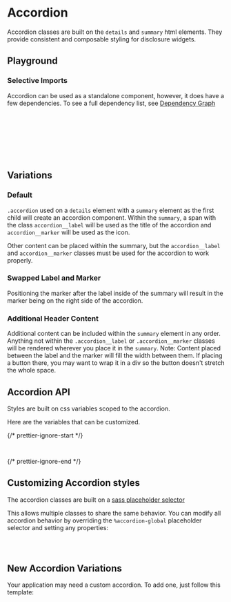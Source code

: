 

<Meta of={AccordionStories} />

# Accordion

Accordion classes are built on the `details` and `summary` html elements. They provide consistent and composable styling for disclosure widgets.

## Playground

<Canvas of={AccordionStories.Default} />
<Controls of={AccordionStories.Default} />

### Selective Imports

Accordion can be used as a standalone component, however, it does have a few dependencies. To see a full dependency list, see [Dependency Graph](?path=/docs/overview-selective-imports--docs#dependencies)

```css
// Depends on
@import '@rolemodel/optics/dist/scss/core/tokens';
@import '@rolemodel/optics/dist/scss/core/base';
@import '@rolemodel/optics/dist/scss/components/icon';

// Component
@import '@rolemodel/optics/dist/scss/components/accordion';
```

## Variations

### Default

`.accordion` used on a `details` element with a `summary` element as the first child will create an accordion component.
Within the `summary`, a span with the class `accordion__label` will be used as the title of the accordion and `accordion__marker` will be used as the icon.

Other content can be placed within the summary, but the `accordion__label` and `accordion__marker` classes must be used for the accordion to work properly.

<Canvas of={AccordionStories.Default} />

### Swapped Label and Marker

Positioning the marker after the label inside of the summary will result in the marker being on the right side of the accordion.

<Canvas of={AccordionStories.FlipHeaderAndMarker} />

### Additional Header Content

Additional content can be included within the `summary` element in any order. Anything not within the `.accordion__label` or `.accordion__marker` classes will be rendered wherever you place it in the `summary`. Note: Content placed between the label and the marker will fill the width between them. If placing a button there, you may want to wrap it in a div so the button doesn't stretch the whole space.

<Canvas of={AccordionStories.AdditionalHeaderContent} />

## Accordion API

Styles are built on css variables scoped to the accordion.

Here are the variables that can be customized.

{/* prettier-ignore-start */}
```css
--_op-accordion-summary-min-height
```
{/* prettier-ignore-end */}

## Customizing Accordion styles

<div
  dangerouslySetInnerHTML={{
    __html: createAlert({
      title: 'Important!',
      description: 'These patterns represent how to customize the style of the accordion for your project.',
    }).outerHTML,
  }}
></div>

The accordion classes are built on a [sass placeholder selector](https://sass-lang.com/documentation/style-rules/placeholder-selectors)

This allows multiple classes to share the same behavior. You can modify all accordion behavior by overriding the `%accordion-global` placeholder selector and setting any properties:

```css
%accordion-global {
}
```

## New Accordion Variations

<div
  dangerouslySetInnerHTML={{
    __html: createAlert({
      title: 'Important!',
      description: 'These patterns represent how to create new variations of the accordion for your project.',
    }).outerHTML,
  }}
></div>

Your application may need a custom accordion. To add one, just follow this template:

```css
.accordion-{name} {
  @extend %accordion-global;

  --_op-accordion-summary-min-height: var(--op-font-small);
}
```
